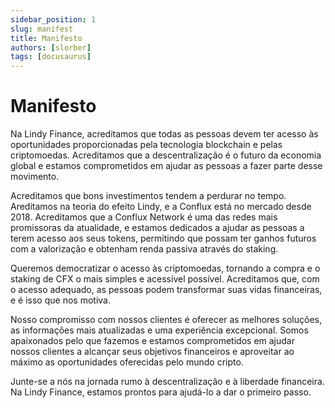 ```yaml
---
sidebar_position: 1
slug: manifest
title: Manifesto
authors: [slorber]
tags: [docusaurus]
---
```


# Manifesto


Na Lindy Finance, acreditamos que todas as pessoas devem ter acesso às oportunidades proporcionadas pela tecnologia blockchain e pelas criptomoedas. Acreditamos que a descentralização é o futuro da economia global e estamos comprometidos em ajudar as pessoas a fazer parte desse movimento.

Acreditamos que bons investimentos tendem a perdurar no tempo. Areditamos na teoria do efeito Lindy, e a Conflux está no mercado desde 2018.
Acreditamos que a Conflux Network é uma das redes mais promissoras da atualidade, e estamos dedicados a ajudar as pessoas a terem acesso aos seus tokens, permitindo que possam ter ganhos futuros com a valorização e obtenham renda passiva através do staking.

Queremos democratizar o acesso às criptomoedas, tornando a compra e o staking de CFX o mais simples e acessível possível. Acreditamos que, com o acesso adequado, as pessoas podem transformar suas vidas financeiras, e é isso que nos motiva.

Nosso compromisso com nossos clientes é oferecer as melhores soluções, as informações mais atualizadas e uma experiência excepcional. Somos apaixonados pelo que fazemos e estamos comprometidos em ajudar nossos clientes a alcançar seus objetivos financeiros e aproveitar ao máximo as oportunidades oferecidas pelo mundo cripto.

Junte-se a nós na jornada rumo à descentralização e à liberdade financeira. Na Lindy Finance, estamos prontos para ajudá-lo a dar o primeiro passo.